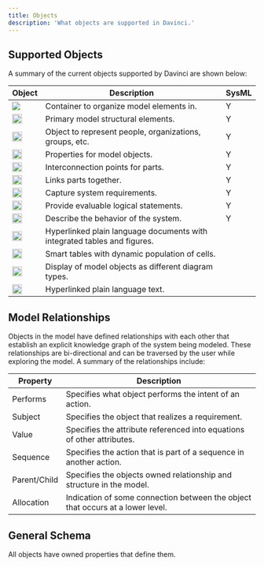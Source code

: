 ```yaml
---
title: Objects
description: 'What objects are supported in Davinci.'
---
```


## Supported Objects

A summary of the current objects supported by Davinci are shown below:

| Object                                             | Description                           | SysML |
| -----------------------------------------------------  | ------------------------------------- | ----- |
| <img src="/images/objecticons/package.svg" /> | Container to organize model elements in. |Y|
| <img height="20" noZoom src="/images/objecticons/part.svg" />    | Primary model structural elements.       | Y |
| <img height="20" noZoom src="/images/objecticons/entity.svg" />       | Object to represent people, organizations, groups, etc. | Y |
| <img height="20" noZoom src="/images/objecticons/attribute.svg" />   | Properties for model objects. | Y |
| <img height="20" noZoom src="/images/objecticons/port.svg" /> | Interconnection points for parts. | Y |
| <img height="20" noZoom src="/images/objecticons/connection.svg" />  | Links parts together. | Y |
| <img height="20" noZoom src="/images/objecticons/requirement.svg" />     | Capture system requirements. | Y |
| <img height="20" noZoom src="/images/objecticons/constraint.svg" />      | Provide evaluable logical statements. | Y |
| <img height="20" noZoom src="/images/objecticons/action.svg" />        | Describe the behavior of the system. | Y |
| <img height="20" noZoom src="/images/objecticons/document.svg" />       | Hyperlinked plain language documents with integrated tables and figures. |  |
| <img height="20" noZoom src="/images/objecticons/table.svg" />  | Smart tables with dynamic population of cells. |  |
| <img height="20" noZoom src="/images/objecticons/figure.svg" />       | Display of model objects as different diagram types. |  |
| <img height="20" noZoom src="/images/objecticons/text.svg" />     | Hyperlinked plain language text. |  |



## Model Relationships

Objects in the model have defined relationships with each other that establish an explicit knowledge graph of the system being modeled. These relationships are bi-directional and can be traversed by the user while exploring the model. A summary of the relationships include: 

| Property | Description                           |
| -------- | ------------------------------------- |
| Performs     | Specifies what object performs the intent of an action.                   |
| Subject      |Specifies the object that realizes a requirement.                        |
| Value   | Specifies the attribute referenced into equations of other attributes. |
| Sequence   | Specifies the action that is part of a sequence in another action. |
| Parent/Child   | Specifies the objects owned relationship and structure in the model. |
| Allocation   | Indication of some connection between the object that occurs at a lower level. |

## General Schema
All objects have owned properties that define them. 

